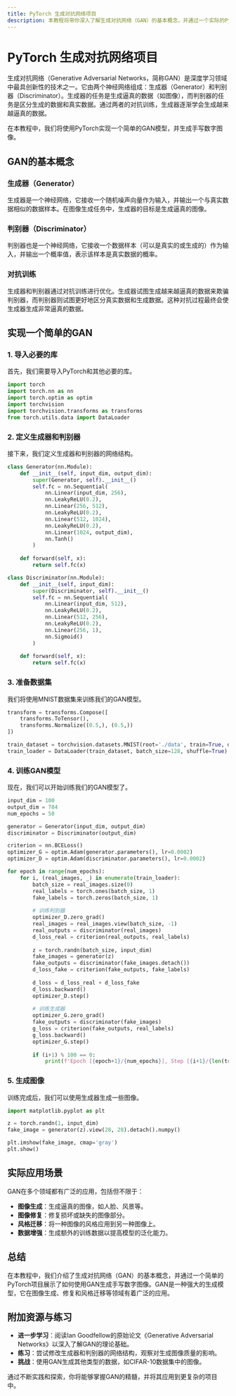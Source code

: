 ```yaml
---
title: PyTorch 生成对抗网络项目
description: 本教程将带你深入了解生成对抗网络（GAN）的基本概念，并通过一个实际的PyTorch项目，帮助你掌握如何使用GAN生成图像。
---
```


# PyTorch 生成对抗网络项目

生成对抗网络（Generative Adversarial Networks，简称GAN）是深度学习领域中最具创新性的技术之一。它由两个神经网络组成：生成器（Generator）和判别器（Discriminator）。生成器的任务是生成逼真的数据（如图像），而判别器的任务是区分生成的数据和真实数据。通过两者的对抗训练，生成器逐渐学会生成越来越逼真的数据。

在本教程中，我们将使用PyTorch实现一个简单的GAN模型，并生成手写数字图像。

## GAN的基本概念

### 生成器（Generator）
生成器是一个神经网络，它接收一个随机噪声向量作为输入，并输出一个与真实数据相似的数据样本。在图像生成任务中，生成器的目标是生成逼真的图像。

### 判别器（Discriminator）
判别器也是一个神经网络，它接收一个数据样本（可以是真实的或生成的）作为输入，并输出一个概率值，表示该样本是真实数据的概率。

### 对抗训练
生成器和判别器通过对抗训练进行优化。生成器试图生成越来越逼真的数据来欺骗判别器，而判别器则试图更好地区分真实数据和生成数据。这种对抗过程最终会使生成器生成非常逼真的数据。

## 实现一个简单的GAN

### 1. 导入必要的库
首先，我们需要导入PyTorch和其他必要的库。

```python
import torch
import torch.nn as nn
import torch.optim as optim
import torchvision
import torchvision.transforms as transforms
from torch.utils.data import DataLoader
```

### 2. 定义生成器和判别器
接下来，我们定义生成器和判别器的网络结构。

```python
class Generator(nn.Module):
    def __init__(self, input_dim, output_dim):
        super(Generator, self).__init__()
        self.fc = nn.Sequential(
            nn.Linear(input_dim, 256),
            nn.LeakyReLU(0.2),
            nn.Linear(256, 512),
            nn.LeakyReLU(0.2),
            nn.Linear(512, 1024),
            nn.LeakyReLU(0.2),
            nn.Linear(1024, output_dim),
            nn.Tanh()
        )
    
    def forward(self, x):
        return self.fc(x)

class Discriminator(nn.Module):
    def __init__(self, input_dim):
        super(Discriminator, self).__init__()
        self.fc = nn.Sequential(
            nn.Linear(input_dim, 512),
            nn.LeakyReLU(0.2),
            nn.Linear(512, 256),
            nn.LeakyReLU(0.2),
            nn.Linear(256, 1),
            nn.Sigmoid()
        )
    
    def forward(self, x):
        return self.fc(x)
```

### 3. 准备数据集
我们将使用MNIST数据集来训练我们的GAN模型。

```python
transform = transforms.Compose([
    transforms.ToTensor(),
    transforms.Normalize((0.5,), (0.5,))
])

train_dataset = torchvision.datasets.MNIST(root='./data', train=True, download=True, transform=transform)
train_loader = DataLoader(train_dataset, batch_size=128, shuffle=True)
```

### 4. 训练GAN模型
现在，我们可以开始训练我们的GAN模型了。

```python
input_dim = 100
output_dim = 784
num_epochs = 50

generator = Generator(input_dim, output_dim)
discriminator = Discriminator(output_dim)

criterion = nn.BCELoss()
optimizer_G = optim.Adam(generator.parameters(), lr=0.0002)
optimizer_D = optim.Adam(discriminator.parameters(), lr=0.0002)

for epoch in range(num_epochs):
    for i, (real_images, _) in enumerate(train_loader):
        batch_size = real_images.size(0)
        real_labels = torch.ones(batch_size, 1)
        fake_labels = torch.zeros(batch_size, 1)
        
        # 训练判别器
        optimizer_D.zero_grad()
        real_images = real_images.view(batch_size, -1)
        real_outputs = discriminator(real_images)
        d_loss_real = criterion(real_outputs, real_labels)
        
        z = torch.randn(batch_size, input_dim)
        fake_images = generator(z)
        fake_outputs = discriminator(fake_images.detach())
        d_loss_fake = criterion(fake_outputs, fake_labels)
        
        d_loss = d_loss_real + d_loss_fake
        d_loss.backward()
        optimizer_D.step()
        
        # 训练生成器
        optimizer_G.zero_grad()
        fake_outputs = discriminator(fake_images)
        g_loss = criterion(fake_outputs, real_labels)
        g_loss.backward()
        optimizer_G.step()
        
        if (i+1) % 100 == 0:
            print(f'Epoch [{epoch+1}/{num_epochs}], Step [{i+1}/{len(train_loader)}], d_loss: {d_loss.item()}, g_loss: {g_loss.item()}')
```

### 5. 生成图像
训练完成后，我们可以使用生成器生成一些图像。

```python
import matplotlib.pyplot as plt

z = torch.randn(1, input_dim)
fake_image = generator(z).view(28, 28).detach().numpy()

plt.imshow(fake_image, cmap='gray')
plt.show()
```

## 实际应用场景

GAN在多个领域都有广泛的应用，包括但不限于：

- **图像生成**：生成逼真的图像，如人脸、风景等。
- **图像修复**：修复损坏或缺失的图像部分。
- **风格迁移**：将一种图像的风格应用到另一种图像上。
- **数据增强**：生成额外的训练数据以提高模型的泛化能力。

## 总结

在本教程中，我们介绍了生成对抗网络（GAN）的基本概念，并通过一个简单的PyTorch项目展示了如何使用GAN生成手写数字图像。GAN是一种强大的生成模型，它在图像生成、修复和风格迁移等领域有着广泛的应用。

## 附加资源与练习

- **进一步学习**：阅读Ian Goodfellow的原始论文《Generative Adversarial Networks》以深入了解GAN的理论基础。
- **练习**：尝试修改生成器和判别器的网络结构，观察对生成图像质量的影响。
- **挑战**：使用GAN生成其他类型的数据，如CIFAR-10数据集中的图像。

通过不断实践和探索，你将能够掌握GAN的精髓，并将其应用到更复杂的项目中。